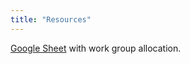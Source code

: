 ```yaml
---
title: "Resources"
---
```

  
[Google Sheet](https://docs.google.com/spreadsheets/d/1utS51SvGU_HAYKlULoWa5NUUYM7k2nEO2nhQ-qDdeGE/edit?usp=sharing) with work group allocation.
